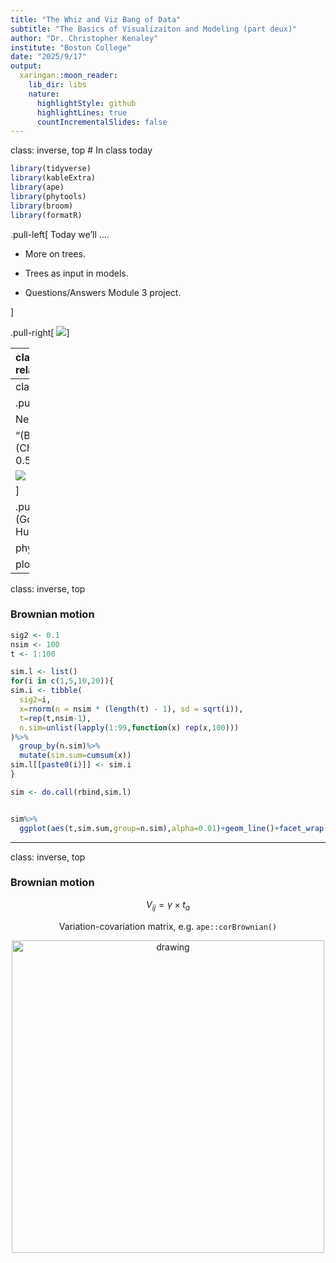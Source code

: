 ```yaml
---
title: "The Whiz and Viz Bang of Data"
subtitle: "The Basics of Visualizaiton and Modeling (part deux)"
author: "Dr. Christopher Kenaley"
institute: "Boston College"
date: "2025/9/17"
output:
  xaringan::moon_reader:
    lib_dir: libs
    nature:
      highlightStyle: github
      highlightLines: true
      countIncrementalSlides: false
---
```

class: inverse, top
# In class today 

```r
library(tidyverse)
library(kableExtra)
library(ape)
library(phytools)
library(broom)
library(formatR)

```

<!-- qAdd icon library -->
<link rel="stylesheet" href="https://cdnjs.cloudflare.com/ajax/libs/font-awesome/5.14.0/css/all.min.css">





.pull-left[
Today we'll ....

- More on trees.

- Trees as input in models.

- Questions/Answers Module 3 project.

]

.pull-right[
![](https://www.nature.com/scitable/content/33796/Baum1_F8_FULL.jpg)
]

---
class: inverse, top
# Trees: hard problems
.pull-left[
Estimating relationships/Making trees is hard!!

For 30 species . . .

$5 \cdot 10^{38}$ possible unique topologies



- More solutions/topologies than stars in universe. 

- NP complete: a class of problems that are the most computationally difficult in the world.

]

.pull-right[
```r
log_double_factorial_formulas <- list(
  # Unrooted, fully resolved (bifurcating) labeled trees:
  # (2n - 5)!! = (2n - 5)! / ( 2^(n-3) * (n-3)! )
  unrooted_log = function(n) {
    if (n < 4) stop("Unrooted bifurcating trees defined for n >= 4")
    lgamma(2*n - 4) - (n - 3)*log(2) - lgamma(n - 2)
  },
  # Rooted, fully resolved (bifurcating) labeled trees:
  # (2n - 3)!! = (2n - 3)! / ( 2^(n-2) * (n-2)! )
  rooted_log = function(n) {
    if (n < 3) stop("Rooted bifurcating trees defined for n >= 3")
    lgamma(2*n - 2) - (n - 2)*log(2) - lgamma(n - 1)
  }
)

to_scientific_from_log10 <- function(log10x, digits = 3) {
  expn <- floor(log10x)
  mant <- 10^(log10x - expn)
  paste0(format(round(mant, digits), nsmall = digits), " × 10^", expn)
}

## ---- Build a table of counts vs taxa ---------------------------
Nmin <- 4
Nmax <- 100  # adjust if you want a smaller or bigger range

n_vals <- Nmin:Nmax
log10_unrooted <- sapply(n_vals, function(n) log_double_factorial_formulas$unrooted_log(n) / log(10))
log10_rooted   <- sapply(n_vals, function(n) log_double_factorial_formulas$rooted_log(n)   / log(10))

# Multiplicative blow-up when adding 1 taxon (unrooted): T_n / T_{n-1} = (2n - 5)
multiplier_unrooted <- c(NA, sapply(n_vals[-1], function(n) (2*n - 5)))

tab <- data.frame(
  n_taxa = n_vals,
  log10_unrooted = log10_unrooted,
  unrooted_scientific = sapply(log10_unrooted, to_scientific_from_log10),
  log10_rooted = log10_rooted,
  rooted_scientific = sapply(log10_rooted, to_scientific_from_log10),
  add_one_taxon_multiplies_unrooted_by = multiplier_unrooted
)

# Show a few rows for sanity (4..12)
#print(tab[tab$n_taxa <= 12, ], row.names = FALSE)

## ---- Plot on log10 scale (both rooted & unrooted) --------------
op <- par(no.readonly = TRUE)
par(mar = c(4,4,1,1))
plot(n_vals, log10_unrooted, type = "l", lwd = 2,
     xlab = "Number of taxa (n)",
     ylab = expression(log[10]*"(# topologies)"),
     main = "Combinatorial explosion of tree topologies")
lines(n_vals, log10_rooted, lwd = 2, lty = 2)
legend("topleft",
       legend = c("Unrooted bifurcating ( (2n-5)!! )",
                  "Rooted bifurcating ( (2n-3)!! )"),
       lwd = 2, lty = c(1,2), bty = "n")
par(op)

```
]

---
class: inverse, top
# Trees: storing tree information


.pull-left[
Even hard to represent tree information

Newick format:


"(Bovine:0.69395,((Gibbon: 0.36079,((Orang: 0.33636,(Gorilla:0.17147,(Chimp: 0.19268, Human:0.11927): 0.08386): 0.06124) :0.15057): 0.54939),Mouse: 1.21460));"

![](https://media-cdn.tripadvisor.com/media/photo-s/14/b7/41/6d/front-view-of-newick.jpg)

]

.pull-right[
```r
tre <- "(Bovine:0.69395,((Gibbon:0.36079,((Orang:0.33636,(Gorilla:0.17147,(Chimp:0.19268, Human:0.11927):0.08386):0.06124):0.15057):0.54939),Mouse:1.21460));
"

phy <- read.tree(text=tre)

plot(phy)
```
]



---
class: inverse, top
<!-- slide 1 -->

### Brownian motion
```r
sig2 <- 0.1
nsim <- 100
t <- 1:100

sim.l <- list()
for(i in c(1,5,10,20)){
sim.i <- tibble(
  sig2=i,
  x=rnorm(n = nsim * (length(t) - 1), sd = sqrt(i)),
  t=rep(t,nsim-1),
  n.sim=unlist(lapply(1:99,function(x) rep(x,100)))
)%>%
  group_by(n.sim)%>%
  mutate(sim.sum=cumsum(x))
sim.l[[paste0(i)]] <- sim.i
}

sim <- do.call(rbind,sim.l)


sim%>%
  ggplot(aes(t,sim.sum,group=n.sim),alpha=0.01)+geom_line()+facet_wrap(sig2~.,ncol=2)+ylab("trait value")

```


---
class: inverse, top
<!-- slide 1 -->


### Brownian motion
<center>

$V_{ij}= \gamma \times t_a$

Variation-covariation matrix, e.g. `ape::corBrownian()`


<img src="https://lukejharmon.github.io/pcm/images/figure3-5.jpeg" alt="drawing" width="500"/>










